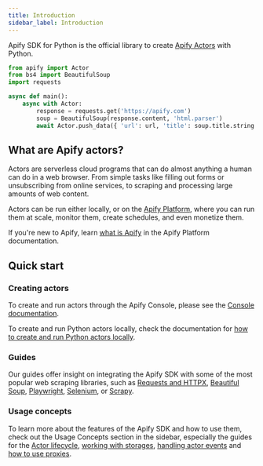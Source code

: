 ```yaml
---
title: Introduction
sidebar_label: Introduction
---
```


Apify SDK for Python is the official library to create [Apify Actors](https://docs.apify.com/platform/actors) with Python.

```python
from apify import Actor
from bs4 import BeautifulSoup
import requests

async def main():
    async with Actor:
        response = requests.get('https://apify.com')
        soup = BeautifulSoup(response.content, 'html.parser')
        await Actor.push_data({ 'url': url, 'title': soup.title.string })
```

## What are Apify actors?

Actors are serverless cloud programs that can do almost anything a human can do in a web browser.
From simple tasks like filling out forms or unsubscribing from online services,
to scraping and processing large amounts of web content.

Actors can be run either locally, or on the [Apify Platform](https://docs.apify.com/platform/),
where you can run them at scale, monitor them, create schedules, and even monetize them.

If you're new to Apify, learn [what is Apify](https://docs.apify.com/platform/about) in the Apify Platform documentation.

## Quick start

### Creating actors

To create and run actors through the Apify Console,
please see the [Console documentation](https://docs.apify.com/academy/getting-started/creating-actors#choose-your-template).

To create and run Python actors locally, check the documentation for [how to create and run Python actors locally](./running-locally).

### Guides

Our guides offer insight on integrating the Apify SDK with some of the most popular web scraping libraries,
such as [Requests and HTTPX](../guides/requests-and-httpx),
[Beautiful Soup](../guides/beautiful-soup),
[Playwright](../guides/playwright),
[Selenium](../guides/selenium),
or [Scrapy](../guides/scrapy).

### Usage concepts

To learn more about the features of the Apify SDK and how to use them,
check out the Usage Concepts section in the sidebar,
especially the guides for the [Actor lifecycle](../concepts/actor-lifecycle),
[working with storages](../concepts/storages),
[handling actor events](../concepts/actor-events)
and [how to use proxies](../concepts/proxy-management).
